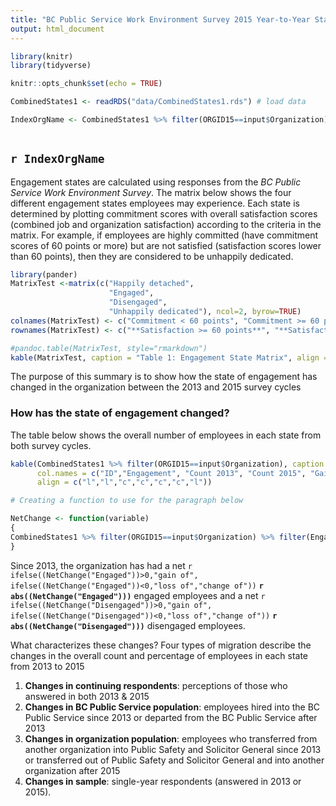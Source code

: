 ```yaml
---
title: "BC Public Service Work Environment Survey 2015 Year-to-Year State of Engagement"
output: html_document
---
```


```r
library(knitr)
library(tidyverse)

knitr::opts_chunk$set(echo = TRUE)

CombinedStates1 <- readRDS("data/CombinedStates1.rds") # load data

IndexOrgName <- CombinedStates1 %>% filter(ORGID15==input$Organization) %>% select(ORGANIZATION15) %>% distinct()
 

```

## `r IndexOrgName`



Engagement states are calculated using responses from the *BC Public Service Work Environment Survey*. The matrix below shows the four different engagement states employees may experience. Each state is determined by plotting commitment scores with overall satisfaction scores (combined job and organization satisfaction) according to the criteria in the matrix. For example, if employees are highly committed (have commitment scores of 60 points or more) but are not satisfied (satisfaction scores lower than 60 points), then they are considered to be unhappily dedicated.

```r
library(pander)
MatrixTest <-matrix(c("Happily detached",
                      "Engaged", 
                      "Disengaged", 
                      "Unhappily dedicated"), ncol=2, byrow=TRUE)
colnames(MatrixTest) <- c("Commitment < 60 points", "Commitment >= 60 points")
rownames(MatrixTest) <- c("**Satisfaction >= 60 points**", "**Satisfaction < 60 points**")

#pandoc.table(MatrixTest, style="rmarkdown")
kable(MatrixTest, caption = "Table 1: Engagement State Matrix", align = c("c", "c"))
```

The purpose of this summary is to show how the state of engagement has changed in the organization between the 2013 and 2015 survey cycles

### How has the state of engagement changed?

The table below shows the overall number of employees in each state from both survey cycles.

```r


kable(CombinedStates1 %>% filter(ORGID15==input$Organization), caption = "Table 2: Organizational Engagement State", digits = 2, 
      col.names = c("ID","Engagement", "Count 2013", "Count 2015", "Gain/Loss", "% Change", "Organization"), 
      align = c("l","l","c","c","c","c","l"))

# Creating a function to use for the paragraph below 

NetChange <- function(variable) 
{
CombinedStates1 %>% filter(ORGID15==input$Organization) %>% filter(EngagementScore==variable) %>% select(NetGainOrLoss)
}

```


Since 2013, the organization has had a net `r ifelse((NetChange("Engaged"))>0,"gain of", ifelse((NetChange("Engaged"))<0,"loss of","change of"))` **`r abs((NetChange("Engaged")))`** engaged employees and a net `r ifelse((NetChange("Disengaged"))>0,"gain of", ifelse((NetChange("Disengaged"))<0,"loss of","change of"))` **`r abs((NetChange("Disengaged")))`** disengaged employees.

What characterizes these changes?
Four types of migration describe the changes in the overall count and percentage of employees in each state from 2013 to 2015

1. **Changes in continuing respondents**: perceptions of those who answered in both 2013 & 2015
2. **Changes in BC Public Service population**: employees hired into the BC Public Service since 2013 or departed from the BC Public Service after 2013
3. **Changes in organization population**: employees who transferred from another organization into Public Safety and Solicitor General since 2013 or transferred out of Public Safety and Solicitor General and into another organization after 2015
4. **Changes in sample**: single-year respondents (answered in 2013 or 2015).

